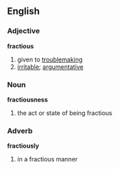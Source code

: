 ==English==
=== Adjective ===
'''fractious'''
# given to [[troublemaking]]
# [[irritable]]; [[argumentative]]

=== Noun ===
'''fractiousness'''
# the act or state of being fractious

=== Adverb ===
'''fractiously'''
# in a fractious manner